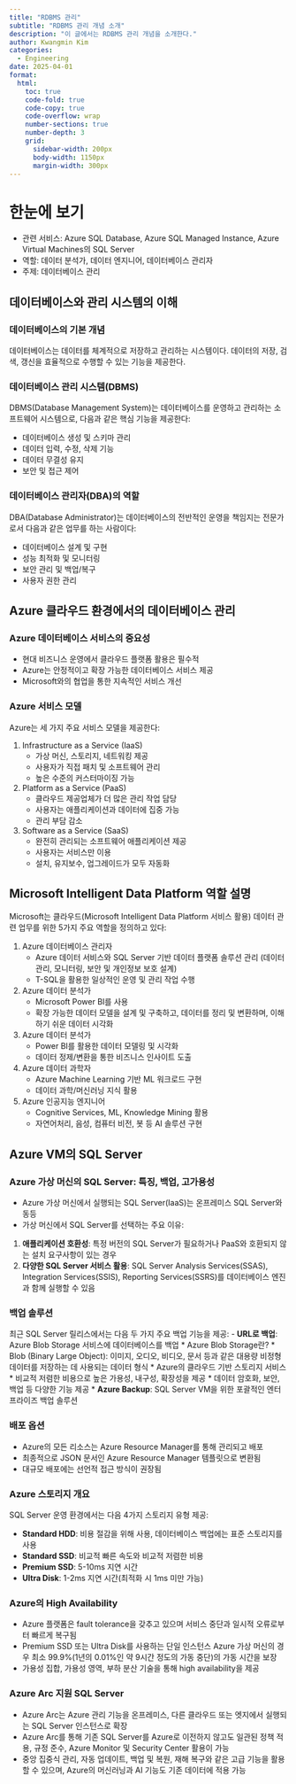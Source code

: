 ```yaml
---
title: "RDBMS 관리"
subtitle: "RDBMS 관리 개념 소개"
description: "이 글에서는 RDBMS 관리 개념을 소개한다."
author: Kwangmin Kim
categories:
  - Engineering
date: 2025-04-01
format: 
  html:
    toc: true  
    code-fold: true
    code-copy: true
    code-overflow: wrap
    number-sections: true
    number-depth: 3
    grid:                                            
      sidebar-width: 200px
      body-width: 1150px
      margin-width: 300px
---
```


# 한눈에 보기

* 관련 서비스: Azure SQL Database, Azure SQL Managed Instance, Azure Virtual Machines의 SQL Server
* 역할: 데이터 분석가, 데이터 엔지니어, 데이터베이스 관리자
* 주제: 데이터베이스 관리

## 데이터베이스와 관리 시스템의 이해

### 데이터베이스의 기본 개념

데이터베이스는 데이터를 체계적으로 저장하고 관리하는 시스템이다. 데이터의 저장, 검색, 갱신을 효율적으로 수행할 수 있는 기능을 제공한다.

### 데이터베이스 관리 시스템(DBMS)

DBMS(Database Management System)는 데이터베이스를 운영하고 관리하는 소프트웨어 시스템으로, 다음과 같은 핵심 기능을 제공한다:

* 데이터베이스 생성 및 스키마 관리
* 데이터 입력, 수정, 삭제 기능
* 데이터 무결성 유지
* 보안 및 접근 제어

### 데이터베이스 관리자(DBA)의 역할

DBA(Database Administrator)는 데이터베이스의 전반적인 운영을 책임지는 전문가로서 다음과 같은 업무를 하는 사람이다:

* 데이터베이스 설계 및 구현
* 성능 최적화 및 모니터링
* 보안 관리 및 백업/복구
* 사용자 권한 관리

## Azure 클라우드 환경에서의 데이터베이스 관리

### Azure 데이터베이스 서비스의 중요성

* 현대 비즈니스 운영에서 클라우드 플랫폼 활용은 필수적
* Azure는 안정적이고 확장 가능한 데이터베이스 서비스 제공
* Microsoft와의 협업을 통한 지속적인 서비스 개선

### Azure 서비스 모델

Azure는 세 가지 주요 서비스 모델을 제공한다:

1. Infrastructure as a Service (IaaS)
   * 가상 머신, 스토리지, 네트워킹 제공
   * 사용자가 직접 패치 및 소프트웨어 관리
   * 높은 수준의 커스터마이징 가능
2. Platform as a Service (PaaS)
   * 클라우드 제공업체가 더 많은 관리 작업 담당
   * 사용자는 애플리케이션과 데이터에 집중 가능
   * 관리 부담 감소
3. Software as a Service (SaaS)
   * 완전히 관리되는 소프트웨어 애플리케이션 제공
   * 사용자는 서비스만 이용
   * 설치, 유지보수, 업그레이드가 모두 자동화

## Microsoft Intelligent Data Platform 역할 설명

Microsoft는 클라우드(Microsoft Intelligent Data Platform 서비스 활용) 데이터 관련 업무를 위한 5가지 주요 역할을 정의하고 있다:

1. Azure 데이터베이스 관리자
   * Azure 데이터 서비스와 SQL Server 기반 데이터 플랫폼 솔루션 관리 (데이터 관리, 모니터링, 보안 및 개인정보 보호 설계)
   * T-SQL을 활용한 일상적인 운영 및 관리 작업 수행
2. Azure 데이터 분석가
   * Microsoft Power BI를 사용
   * 확장 가능한 데이터 모델을 설계 및 구축하고, 데이터를 정리 및 변환하며, 이해하기 쉬운 데이터 시각화
3. Azure 데이터 분석가
   * Power BI를 활용한 데이터 모델링 및 시각화
   * 데이터 정제/변환을 통한 비즈니스 인사이트 도출
4. Azure 데이터 과학자
   * Azure Machine Learning 기반 ML 워크로드 구현
   * 데이터 과학/머신러닝 지식 활용
5. Azure 인공지능 엔지니어
   * Cognitive Services, ML, Knowledge Mining 활용
   * 자연어처리, 음성, 컴퓨터 비전, 봇 등 AI 솔루션 구현


## Azure VM의 SQL Server

### Azure 가상 머신의 SQL Server: 특징, 백업, 고가용성

* Azure 가상 머신에서 실행되는 SQL Server(IaaS)는 온프레미스 SQL Server와 동등
* 가상 머신에서 SQL Server를 선택하는 주요 이유:

1. **애플리케이션 호환성**: 특정 버전의 SQL Server가 필요하거나 PaaS와 호환되지 않는 설치 요구사항이 있는 경우
2. **다양한 SQL Server 서비스 활용**: SQL Server Analysis Services(SSAS), Integration Services(SSIS), Reporting Services(SSRS)를 데이터베이스 엔진과 함께 실행할 수 있음

### 백업 솔루션

최근 SQL Server 릴리스에서는 다음 두 가지 주요 백업 기능을 제공:
- **URL로 백업**: Azure Blob Storage 서비스에 데이터베이스를 백업
* Azure Blob Storage란?
    * Blob (Binary Large Object): 이미지, 오디오, 비디오, 문서 등과 같은 대용량 비정형 데이터를 저장하는 데 사용되는 데이터 형식
    * Azure의 클라우드 기반 스토리지 서비스
    * 비교적 저렴한 비용으로 높은 가용성, 내구성, 확장성을 제공
    * 데이터 암호화, 보안, 백업 등 다양한 기능 제공
* **Azure Backup**: SQL Server VM을 위한 포괄적인 엔터프라이즈 백업 솔루션

### 배포 옵션

* Azure의 모든 리소스는 Azure Resource Manager를 통해 관리되고 배포
* 최종적으로 JSON 문서인 Azure Resource Manager 템플릿으로 변환됨
* 대규모 배포에는 선언적 접근 방식이 권장됨

### Azure 스토리지 개요

SQL Server 운영 환경에서는 다음 4가지 스토리지 유형 제공:

* **Standard HDD**: 비용 절감을 위해 사용, 데이터베이스 백업에는 표준 스토리지를 사용
* **Standard SSD**: 비교적 빠른 속도와 비교적 저렴한 비용
* **Premium SSD**: 5-10ms 지연 시간
* **Ultra Disk**: 1-2ms 지연 시간(최적화 시 1ms 미만 가능)

### Azure의 High Availability

* Azure 플랫폼은  fault tolerance을 갖추고 있으며 서비스 중단과 일시적 오류로부터 빠르게 복구됨 
* Premium SSD 또는 Ultra Disk를 사용하는 단일 인스턴스 Azure 가상 머신의 경우 최소 99.9%(1년의 0.01%인 약 9시간 정도의 가동 중단)의 가동 시간을 보장
* 가용성 집합, 가용성 영역, 부하 분산 기술을 통해 high availability을 제공

### Azure Arc 지원 SQL Server

* Azure Arc는 Azure 관리 기능을 온프레미스, 다른 클라우드 또는 엣지에서 실행되는 SQL Server 인스턴스로 확장 
* Azure Arc를 통해 기존 SQL Server를 Azure로 이전하지 않고도 일관된 정책 적용, 규정 준수, Azure Monitor 및 Security Center 활용이 가능
* 중앙 집중식 관리, 자동 업데이트, 백업 및 복원, 재해 복구와 같은 고급 기능을 활용할 수 있으며, Azure의 머신러닝과 AI 기능도 기존 데이터에 적용 가능







